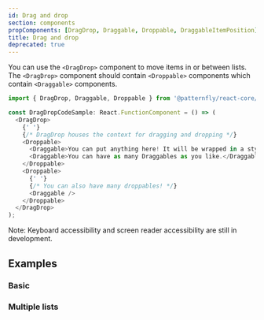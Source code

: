 ```yaml
---
id: Drag and drop
section: components
propComponents: [DragDrop, Draggable, Droppable, DraggableItemPosition]
title: Drag and drop
deprecated: true
---
```


You can use the `<DragDrop>` component to move items in or between lists. The `<DragDrop>` component should contain `<Droppable>` components which contain `<Draggable>` components.

```ts noLive
import { DragDrop, Draggable, Droppable } from '@patternfly/react-core/deprecated';

const DragDropCodeSample: React.FunctionComponent = () => (
  <DragDrop>
    {' '}
    {/* DragDrop houses the context for dragging and dropping */}
    <Droppable>
      <Draggable>You can put anything here! It will be wrapped in a styled div.</Draggable>
      <Draggable>You can have as many Draggables as you like.</Draggable>
    </Droppable>
    <Droppable>
      {' '}
      {/* You can also have many droppables! */}
      <Draggable />
    </Droppable>
  </DragDrop>
);
```

Note: Keyboard accessibility and screen reader accessibility are still in development.

## Examples

### Basic



<LiveExample src={DragDropBasic} />

### Multiple lists



<LiveExample src={DragDropMultipleLists} />
